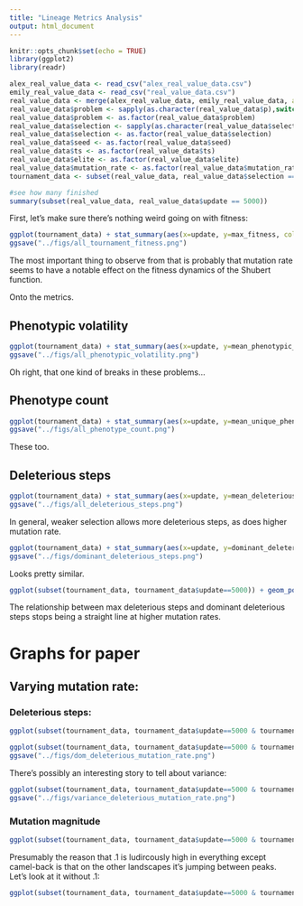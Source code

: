 ```yaml
---
title: "Lineage Metrics Analysis"
output: html_document
---
```


```r
knitr::opts_chunk$set(echo = TRUE)
library(ggplot2)
library(readr)

```


```r
alex_real_value_data <- read_csv("alex_real_value_data.csv")
emily_real_value_data <- read_csv("real_value_data.csv")
real_value_data <- merge(alex_real_value_data, emily_real_value_data, all = TRUE)
real_value_data$problem <- sapply(as.character(real_value_data$p),switch,"0"="Himmelblau","1"="Six-hump camel back","2"="Shubert", "6"="Composition function 2")
real_value_data$problem <- as.factor(real_value_data$problem)
real_value_data$selection <- sapply(as.character(real_value_data$selection),switch,"0"="Tournament","1"="Lexicase","2"="Eco-EA", "3"="MAP-Elites", "4"="Roulette", "5"="Drift")
real_value_data$selection <- as.factor(real_value_data$selection)
real_value_data$seed <- as.factor(real_value_data$seed)
real_value_data$ts <- as.factor(real_value_data$ts)
real_value_data$elite <- as.factor(real_value_data$elite)
real_value_data$mutation_rate <- as.factor(real_value_data$mutation_rate)
tournament_data <- subset(real_value_data, real_value_data$selection == "Tournament" & real_value_data$elite == 0)
```

```r
#see how many finished
summary(subset(real_value_data, real_value_data$update == 5000))

```

First, let's make sure there's nothing weird going on with fitness:

```r
ggplot(tournament_data) + stat_summary(aes(x=update, y=max_fitness, color=ts, fill=ts), fun.data="mean_cl_boot", geom="smooth") + theme_classic() +facet_wrap(~problem*mutation_rate, ncol=8, scales="free")
ggsave("../figs/all_tournament_fitness.png")
```

The most important thing to observe from that is probably that mutation rate seems to have a notable effect on the fitness dynamics of the Shubert function.

Onto the metrics.

## Phenotypic volatility


```r
ggplot(tournament_data) + stat_summary(aes(x=update, y=mean_phenotypic_volatility, color=ts, fill=ts), fun.data="mean_cl_boot", geom="smooth") + theme_classic() +facet_wrap(~problem*mutation_rate, ncol=8, scales="free")
ggsave("../figs/all_phenotypic_volatility.png")
```

Oh right, that one kind of breaks in these problems...

## Phenotype count

```r
ggplot(tournament_data) + stat_summary(aes(x=update, y=mean_unique_phenotypes, color=ts, fill=ts), fun.data="mean_cl_boot", geom="smooth") + theme_classic() +facet_wrap(~problem*mutation_rate, ncol=8, scales="free")
ggsave("../figs/all_phenotype_count.png")

```

These too.

## Deleterious steps

```r
ggplot(tournament_data) + stat_summary(aes(x=update, y=mean_deleterious_steps, color=ts, fill=ts), fun.data="mean_cl_boot", geom="smooth") + theme_classic() +facet_wrap(~problem*mutation_rate, ncol=8, scales="free")
ggsave("../figs/all_deleterious_steps.png")

```

In general, weaker selection allows more deleterious steps, as does higher mutation rate.

```r
ggplot(tournament_data) + stat_summary(aes(x=update, y=dominant_deleterious_steps, color=ts, fill=ts), fun.data="mean_cl_boot", geom="smooth") + theme_classic() +facet_wrap(~problem*mutation_rate, ncol=8, scales="free")
ggsave("../figs/dominant_deleterious_steps.png")

```

Looks pretty similar.

```r
ggplot(subset(tournament_data, tournament_data$update==5000)) + geom_point(aes(x=max_deleterious_steps, y=dominant_deleterious_steps, color=ts)) + facet_wrap(~problem*mutation_rate, ncol=8, scales="free") + theme_classic()
```

The relationship between max deleterious steps and dominant deleterious steps stops being a straight line at higher mutation rates.

# Graphs for paper

## Varying mutation rate:

### Deleterious steps:

```r
ggplot(subset(tournament_data, tournament_data$update==5000 & tournament_data$ts == 4)) + geom_boxplot(aes(x=mutation_rate, y=max_pairwise_distance, color=mutation_rate)) + facet_wrap(~problem, ncol=8, scales="free") + theme_classic()
```

```r
ggplot(subset(tournament_data, tournament_data$update==5000 & tournament_data$ts == 4)) + geom_boxplot(aes(x=mutation_rate, y=dominant_deleterious_steps, color=mutation_rate)) + facet_wrap(~problem, ncol=8, scales="free") + theme_classic()
ggsave("../figs/dom_deleterious_mutation_rate.png")
```

There's possibly an interesting story to tell about variance:

```r
ggplot(subset(tournament_data, tournament_data$update==5000 & tournament_data$ts == 4)) + geom_boxplot(aes(x=mutation_rate, y=variance_deleterious_steps, color=mutation_rate)) + facet_wrap(~problem, ncol=8, scales="free") + theme_classic()
ggsave("../figs/variance_deleterious_mutation_rate.png")
```

### Mutation magnitude

```r
ggplot(subset(tournament_data, tournament_data$update==5000 & tournament_data$ts == 4)) + geom_boxplot(aes(x=mutation_rate, y=mean_normal_mutations_on_lineage, color=mutation_rate)) + facet_wrap(~problem, ncol=8, scales="free") + theme_classic()
```

Presumably the reason that .1 is ludircously high in everything except camel-back is that on the other landscapes it's jumping between peaks. Let's look at it without .1:

```r
ggplot(subset(tournament_data, tournament_data$update==5000 & tournament_data$ts == 4 & as.numeric(tournament_data$mutation_rate) < 8)) + geom_boxplot(aes(x=mutation_rate, y=mean_normal_mutations_on_lineage, color=mutation_rate)) + facet_wrap(~problem, ncol=8, scales="free") + theme_classic()
```
